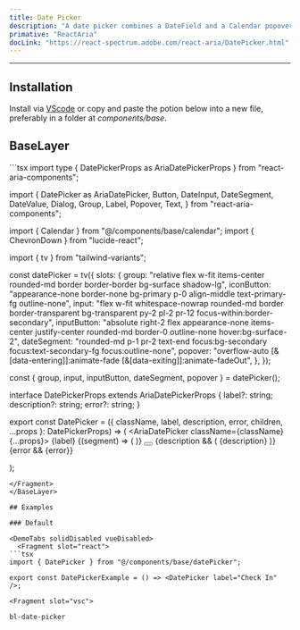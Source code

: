 ```yaml
---
title: Date Picker
description: "A date picker combines a DateField and a Calendar popover to allow users to enter or select a date and time value."
primative: "ReactAria"
docLink: "https://react-spectrum.adobe.com/react-aria/DatePicker.html"
---
```

---

<MdxExample>
  <DatePicker label="Check In" client:load/>
</MdxExample>

## Installation

Install via [VScode](/docs/getting-started/vsc) or copy and paste the potion below into a new file, preferably in a folder at _components/base_.

## BaseLayer

<BaseLayer>
<Fragment slot="contentSlot">
```tsx
import type { DatePickerProps as AriaDatePickerProps } from "react-aria-components";

import {
  DatePicker as AriaDatePicker,
  Button,
  DateInput,
  DateSegment,
  DateValue,
  Dialog,
  Group,
  Label,
  Popover,
  Text,
} from "react-aria-components";

import { Calendar } from "@/components/base/calendar";
import { ChevronDown } from "lucide-react";

import { tv } from "tailwind-variants";

const datePicker = tv({
  slots: {
    group:
      "relative flex w-fit  items-center rounded-md border border-border bg-surface shadow-lg",
    iconButton:
      "appearance-none border-none bg-primary p-0 align-middle text-primary-fg outline-none",
    input:
      "flex w-fit whitespace-nowrap rounded-md border border-transparent bg-transparent py-2 pl-2 pr-12 focus-within:border-secondary",
    inputButton:
      "absolute right-2 flex appearance-none items-center justify-center rounded-md border-0 outline-none hover:bg-surface-2",
    dateSegment:
      "rounded-md p-1 pr-2 text-end focus:bg-secondary focus:text-secondary-fg focus:outline-none",
    popover:
      "overflow-auto [&[data-entering]]:animate-fade [&[data-exiting]]:animate-fadeOut",
  },
});

const { group, input, inputButton, dateSegment, popover } = datePicker();

interface DatePickerProps<T extends DateValue> extends AriaDatePickerProps<T> {
  label?: string;
  description?: string;
  error?: string;
}

export const DatePicker = <T extends DateValue>({
  className,
  label,
  description,
  error,
  children,
  ...props
}: DatePickerProps<T>) => (
  <AriaDatePicker className={className} {...props}>
    <Label className="text-sm">{label}</Label>
    <Group className={group()}>
      <DateInput className={input()}>
        {(segment) => (
          <DateSegment className={dateSegment()} segment={segment} />
        )}
      </DateInput>
      <Button className={inputButton()}>
        <ChevronDown />
      </Button>
    </Group>
    {description && (
      <Text className="text-sm" slot="description">
        {description}
      </Text>
    )}
    {error && <Text slot="error">{error}</Text>}
    <Popover className={popover()}>
      <Dialog>
        <Calendar />
      </Dialog>
    </Popover>
  </AriaDatePicker>
);

```
</Fragment>
</BaseLayer>

## Examples

### Default 

<DemoTabs solidDisabled vueDisabled>
  <Fragment slot="react">
```tsx
import { DatePicker } from "@/components/base/datePicker";

export const DatePickerExample = () => <DatePicker label="Check In" />;

```
  </Fragment>

    <Fragment slot="vsc">
```bash
bl-date-picker
```
  </Fragment>
</DemoTabs>


